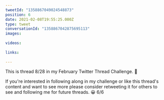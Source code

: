 ```yaml
---
tweetId: "1358867049024548873"
position: 6
date: 2021-02-08T19:55:25.000Z
type: tweet
conversationId: "1358867042875695113"
images:
  
videos:
  
links:
  
---
```

This is thread 8/28 in my February Twitter Thread Challenge. 📆

If you're interested in following along in my challenge or like this thread's content and want to see more please consider retweeting it for others to see and following me for future threads. 😀 6/6
